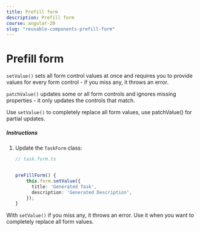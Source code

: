 ```yaml
---
title: Prefill form
description: Prefill form
course: angular-20
slug: "reusable-components-prefill-form"
---
```



# Prefill form

<NotificationCard state="info" title="Note">

  `setValue()` sets all form control values at once and requires you to provide values for every form control - if you miss any, it throws an error.

  `patchValue()` updates some or all form controls and ignores missing properties - it only updates the controls that match.

  Use `setValue()` to completely replace all form values, use patchValue() for partial updates.

</NotificationCard>

##### Instructions

<Steps>

1. Update the `TaskForm` class:

    ```typescript ins={"Add the preFillForm function": 3-9}
    // task.form.ts


    preFillForm() {
        this.form.setValue({
          title: 'Generated Task',
          description: 'Generated Description',
        });
    }
    ```

</Steps>

<NotificationCard state="warning" title="Note">

  With `setValue()` if you miss any, it throws an error. Use it when you want to completely replace all form values.

</NotificationCard>
